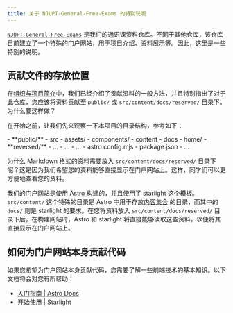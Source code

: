 ```yaml
---
title: 关于 NJUPT-General-Free-Exams 的特别说明
---
```



[`NJUPT-General-Free-Exams`](https://github.com/NJUPTFreeExams/NJUPT-General-Free-Exams) 是我们的通识课资料仓库。不同于其他仓库，该仓库目前建立了一个特殊的门户网站，用于项目介绍、资料展示等。因此，这里是一些特别的说明。

## 贡献文件的存放位置

在[组织与项目简介](./index.mdx)中，我们已经介绍了贡献资料的一般方法，并且特别指出了对于此仓库，您应该将资料贡献至 `public/` 或 `src/content/docs/reserved/` 目录下。为什么要这样做？

在开始之前，让我们先来观察一下本项目的目录结构，参考如下：

<FileTree>
- **public/**
- src
    - assets/
    - components/
    - content
        - docs
            - home/
            - **reversed/**
            - ...
        - ...
    - ...
- astro.config.mjs
- package.json
- ...
</FileTree>

为什么 Markdown 格式的资料需要放入 `src/content/docs/reserved/` 目录下呢？这是因为我们希望您的资料能够直接显示在门户网站上。这样，同学们可以更方便地查看您的资料。

我们的门户网站是使用 [Astro](https://astro.build) 构建的，并且使用了 [starlight](https://starlight.astro.build/) 这个模板。`src/content/` 这个特殊的目录是 Astro 中用于存放[内容集合](https://docs.astro.build/zh-cn/guides/content-collections/) 的目录，而其中的 `docs/` 则是 starlight 的要求。在您将资料放入 `src/content/docs/reserved/` 目录下后，在构建网站时，Astro 和 starlight 将直接能够读取这些资料，以便将其直接显示在门户网站上。

## 如何为门户网站本身贡献代码

如果您希望为门户网站本身贡献代码，您需要了解一些前端技术的基本知识。以下文档将会对您有所帮助：

- [入门指南 | Astro Docs](https://docs.astro.build/zh-cn/getting-started/)
- [开始使用 | Starlight](https://starlight.astro.build/zh-cn/getting-started/)